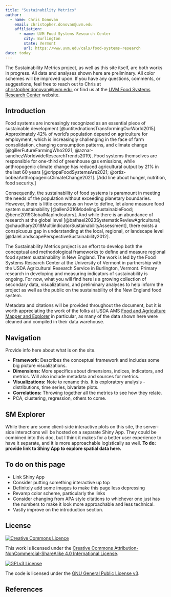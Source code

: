 ```yaml
---
title: "Sustainability Metrics"
author: 
  - name: Chris Donovan
    email: christopher.donovan@uvm.edu
    affiliation:
      - name: UVM Food Systems Research Center
        city: Burlington
        state: Vermont
        url: https://www.uvm.edu/cals/food-systems-research
date: today
---
```


::: {.callout-note collapse='false' title='Caution'}
The Sustainability Metrics project, as well as this site itself, are both works in progress. All data and analyses shown here are preliminary. All color schemes will be improved upon. If you have any questions, comments, or suggestions, feel free to reach out to Chris at [christopher.donovan@uvm.edu](mailto:christopher.donovan@uvm.edu), or find us at the [UVM Food Systems Research Center](https://www.uvm.edu/cals/food-systems-research) website.
:::

## Introduction{#sec-intro}

Food systems are increasingly recognized as an essential piece of sustainable development [@untitednationsTransformingOurWorld2015]. Approximately 42% of world's population depend on agriculture for employment, which is increasingly challenging in the face of farm consolidation, changing consumption patterns, and climate change [@gillerFutureFarmingWho2021; @aznar-sanchezWorldwideResearchTrends2019]. Food systems themselves are responsible for one-third of greenhouse gas emissions, while anthropogenic climate change has reduced agricultural output by 21% in the last 60 years [@crippaFoodSystemsAre2021; @ortiz-bobeaAnthropogenicClimateChange2021]. [Add line about hunger, nutrition, food security.]

Consequently, the sustainability of food systems is paramount in meeting the needs of the population without exceeding planetary boundaries. However, there is little consensus on how to define, let alone measure food system sustainability [@allen2016ModelingSustainableFood; @bene2019GlobalMapIndicators]. And while there is an abundance of research at the global level [@bathaei2023SystematicReviewAgricultural; @chaudhary2018MultiindicatorSustainabilityAssessment], there exists a conspicuous gap in understanding at the local, regional, or landscape level [@daleLandscapePerspectiveSustainability2012].

The Sustainability Metrics project is an effort to develop both the conceptual and methodological frameworks to define and measure regional food system sustainability in New England. The work is led by the Food Systems Research Center at the University of Vermont in partnership with the USDA Agricultural Research Service in Burlington, Vermont. Primary research in developing and measuring indicators of sustainability is ongoing. For now, what you will find here is a growing collection of secondary data, visualizations, and preliminary analyses to help inform the project as well as the public on the sustainability of the New England food system.

Metadata and citations will be provided throughout the document, but it is worth appreciating the work of the folks at USDA AMS [Food and Agriculture Mapper and Explorer](https://www.ams.usda.gov/services/local-regional/research-publications/fame) in particular, as many of the data shown here were cleaned and compiled in their data warehouse. 

## Navigation

Provide info here about what is on the site.

* **Framework:** Describes the conceptual framework and includes some big picture visualizations.
* **Dimensions:** More specifics about dimensions, indices, indicators, and metrics. Will also include metadata and sources for metrics.
* **Visualizations:** Note to rename this. It is exploratory analysis - distributions, time series, bivariate plots.
* **Correlations:** Throwing together all the metrics to see how they relate. 
* PCA, clustering, regression, others to come.

## SM Explorer

While there are some client-side interactive plots on this site, the server-side interactions will be hosted on a separate Shiny App. They could be combined into this doc, but I think it makes for a better user experience to have it separate, and it is more approachable logistically as well. **To do: provide link to Shiny App to explore spatial data here.**

## To do on this page

* Link Shiny App
* Consider putting something interactive up top
* Definitely add some images to make this page less depressing
* Revamp color scheme, particularly the links
* Consider changing from APA style citations to whichever one just has the numbers to make it look more approachable and less technical. 
* Vastly improve on the introduction section.

## License

<a rel="license" href="https://creativecommons.org/licenses/by-nc-sa/4.0/"><img alt="Creative Commons Licence" style="border-width:0" src="https://i.creativecommons.org/l/by-nc-sa/4.0/88x31.png" /></a>

This work is licensed under the 
<a rel="license" href="https://creativecommons.org/licenses/by-nc-sa/4.0/">Creative Commons Attribution-NonCommercial-ShareAlike 4.0 International License</a>. 

<a rel="license" href="https://www.gnu.org/licenses/gpl-3.0.en.html#license-text"><img alt="GPLv3 License" style="border-width:0" src="https://www.gnu.org/graphics/gplv3-or-later-sm.png" /></a>

The code is licensed under the <a rel="license" href="https://www.gnu.org/licenses/gpl-3.0.en.html#license-text">GNU General Public License v3</a>.

## References {#sec-references}

